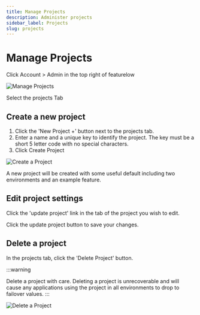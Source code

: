 ```yaml
---
title: Manage Projects
description: Administer projects
sidebar_label: Projects
slug: projects
---
```


# Manage Projects

Click Account > Admin in the top right of featurelow

![Manage Projects](/img/admin-projects-1.png)

Select the projects Tab

## Create a new project

1. Click the 'New Project +' button next to the projects tab.
2. Enter a name and a unique key to identify the project. The key must be a short 5 letter code with no special characters.
3. Click Create Project

![Create a Project](/img/admin-projects-2.png)

A new project will be created with some useful default including two environments and an example feature.

## Edit project settings

Click the 'update project' link in the tab of the project you wish to edit.

Click the update project button to save your changes.

## Delete a project
In the projects tab, click the 'Delete Project' button.

:::warning

Delete a project with care. Deleting a project is unrecoverable and will cause any applications using the project in all environments to drop to failover values.
:::

![Delete a Project](/img/admin-projects-3.png)
